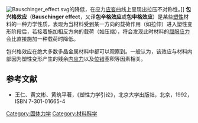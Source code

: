 [[File:Bauschinger_effect.svg|thumb]]的降低，在应力[[应变|应变]]曲线上呈现出拉压不对称性。]]
'''包兴格效应'''（'''Bauschinger effect'''，又译'''包辛格效应'''或'''包申格效应'''）是某些[[塑性力学|塑性]]材料的一种力学性质，表现为当材料受到某一方向的载荷作用（如拉伸）进入塑性变形阶段后，若接着施加相反方向的载荷（如压缩），将会发现此时材料的[[屈服应力|屈服应力]]会比直接施加一种载荷时降低。

包兴格效应在绝大多数多晶金属材料中都可以观察到。一般认为，该效应与材料内部因为塑性变形产生的残余[[内应力|内应力]]以及[[位错|位错]]塞积等因素相关。

==参考文献==
*王仁、黄文彬、黄筑平著，《塑性力学引论》，北京大学出版社，北京，1992，ISBN 7-301-01665-4

[[Category:固体力学|Category:固体力学]]
[[Category:材料科学|Category:材料科学]]
{{physics-stub}}